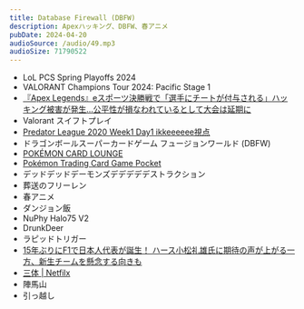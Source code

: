 ```yaml
---
title: Database Firewall (DBFW)
description: Apexハッキング、DBFW、春アニメ
pubDate: 2024-04-20
audioSource: /audio/49.mp3
audioSize: 71790522
---
```


- LoL PCS Spring Playoffs 2024
- VALORANT Champions Tour 2024: Pacific Stage 1
- [『Apex Legends』eスポーツ決勝戦で「選手にチートが付与される」ハッキング被害が発生…公平性が損なわれているとして大会は延期に](https://www.gamespark.jp/article/2024/03/18/139491.html)
- Valorant スイフトプレイ
- [Predator League 2020 Week1 Day1 ikkeeeeee視点](https://youtu.be/z0ZfNidQvDU?si=B5GDgflAPgKm4CLV)
- ドラゴンボールスーパーカードゲーム フュージョンワールド (DBFW)
- [POKÉMON CARD LOUNGE](https://shibuyatsutaya.tsite.jp/pokemoncardlounge/)
- [Pokémon Trading Card Game Pocket](https://www.pokemon.co.jp/ex/pokemon_tcg_pocket/ja/)
- デッドデッドデーモンズデデデデデストラクション
- 葬送のフリーレン
- 春アニメ
- ダンジョン飯
- NuPhy Halo75 V2
- DrunkDeer
- ラピッドトリガー
- [15年ぶりにF1で日本人代表が誕生！ ハース小松礼雄氏に期待の声が上がる一方、新生チームを懸念する向きも](https://news.yahoo.co.jp/articles/78860264dd2d9cd2f898d33860f67e086a5c8638)
- [三体 | Netfilx](https://www.netflix.com/jp/title/81024821)
- 陣馬山
- 引っ越し
